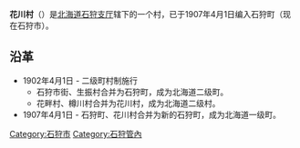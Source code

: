{{日本町村 (廢除)
| 自治體名=花川
| 町村=村
| 町村章=
| 日文原名=花川村
| 平假名=はなかわむら
| 羅馬字拼音=Hanakawa-mura
| 都道府縣=北海道
| 廢除時間=1907年4月1日|
| 廢除理由=[[編入合併|編入合併]]|
| 廢除時處置='''花川村'''、石狩町 → [[石狩市|石狩町]]
| 現在自治體=石狩市
| 支廳=石狩支廳
| 郡=石狩郡
| 編號=
| 面積=
| 邊界未定=
| 人口=
| 統計時間=
| 自治體=[[石狩市|石狩町]]、[[手稻町|手稻村]]、[[琴似町|琴似村]]、[[筱路村|筱路村]]
| 樹=
| 花=
| 鳥=
| 其他象徵物=
| 其他象徵=
| 郵遞區號=
| 所在地=石狩郡花川村
| 電話號碼=
| 外部連結=
| 經度=
| 緯度=
| 地圖=
| 註記=
}}
'''花川村'''（{{jpn|j=花川村|hg=はなかわむら|rm=Hanakawa mura|f=y}}）是[[北海道|北海道]][[石狩支厅|石狩支厅]]辖下的一个村，已于1907年4月1日编入石狩町（现在石狩市）。

==沿革==
*1902年4月1日 -  二级町村制施行 
** 石狩市街、生振村合并为石狩町，成为北海道二级町。
** 花畔村、樽川村合并为花川村，成为北海道二级村。
*1907年4月1日 - 石狩町、花川村合并为新的石狩町，成为北海道一级町。

{{石狩支厅}}

[[Category:石狩市|Category:石狩市]]
[[Category:石狩管內|Category:石狩管內]]